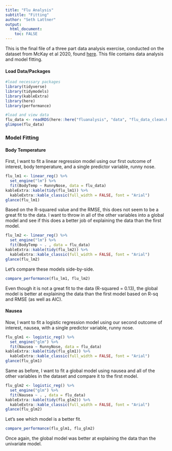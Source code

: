 ```yaml
---
title: "Flu Analysis"
subtitle: "Fitting"
author: "Seth Lattner"
output:
  html_document:
    toc: FALSE
---
```


This is the final file of a three part data analysis exercise, conducted on the dataset from McKay et al 2020, found [here](https://doi.org/10.5061/dryad.51c59zw4v). This file contains data analysis and model fitting. 

#### Load Data/Packages

```r
#load necessary packages
library(tidyverse)
library(tidymodels)
library(kableExtra)
library(here)
library(performance)
```

```r
#load and view data
flu_data <- readRDS(here::here("fluanalysis", "data", "flu_data_clean.RDS"))
glimpse(flu_data)
```

### Model Fitting

#### Body Temperature

First, I want to fit a linear regression model using our first outcome of interest, body temperature, and a single predictor variable, runny nose.

```r
flu_lm1 <- linear_reg() %>%
  set_engine("lm") %>%
  fit(BodyTemp ~ RunnyNose, data = flu_data)
kableExtra::kable(tidy(flu_lm1)) %>%
  kableExtra::kable_classic(full_width = FALSE, font = "Arial")
glance(flu_lm1)
```

Based on the R-squared value and the RMSE, this does not seem to be a great fit to the data. I want to throw in all of the other variables into a global model and see if this does a better job of explaining the data than the first model.

```r
flu_lm2 <- linear_reg() %>%
  set_engine("lm") %>%
  fit(BodyTemp ~ . , data = flu_data)
kableExtra::kable(tidy(flu_lm2)) %>%
  kableExtra::kable_classic(full_width = FALSE, font = "Arial")
glance(flu_lm2)
```

Let's compare these models side-by-side.

```r
compare_performance(flu_lm1, flu_lm2)
```

Even though it is not a great fit to the data (R-squared = 0.13), the global model is better at explaining the data than the first model based on R-sq and RMSE (as well as AIC).

#### Nausea

Now, I want to fit a logistic regression model using our second outcome of interest, nausea, with a single predictor variable, runny nose.

```r
flu_glm1 <- logistic_reg() %>%
  set_engine("glm") %>%
  fit(Nausea ~ RunnyNose, data = flu_data)
kableExtra::kable(tidy(flu_glm1)) %>%
  kableExtra::kable_classic(full_width = FALSE, font = "Arial")
glance(flu_glm1)
```

Same as before, I want to fit a global model using nausea and all of the other variables in the dataset and compare it to the first model.

```r
flu_glm2 <- logistic_reg() %>%
  set_engine("glm") %>%
  fit(Nausea ~ . , data = flu_data)
kableExtra::kable(tidy(flu_glm2)) %>%
  kableExtra::kable_classic(full_width = FALSE, font = "Arial")
glance(flu_glm2)
```

Let's see which model is a better fit.

```r
compare_performance(flu_glm1, flu_glm2)
```

Once again, the global model was better at explaining the data than the univariate model. 

